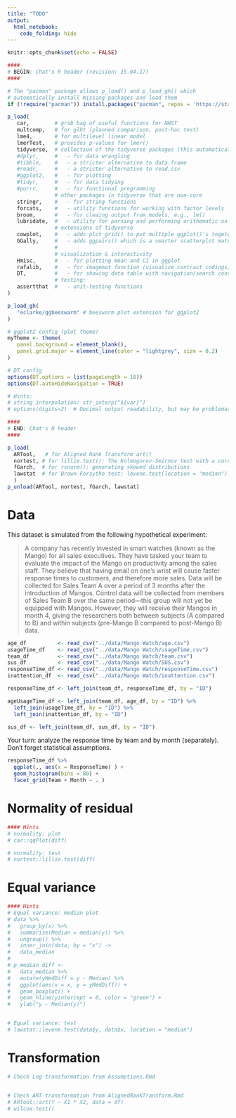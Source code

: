 ```yaml
---
title: "TODO"
output: 
  html_notebook: 
    code_folding: hide
---
```


```r
knitr::opts_chunk$set(echo = FALSE)

####
# BEGIN: Chat's R header (revision: 15.04.17)
####

# The "pacman" package allows p_load() and p_load_gh() which
# automatically install missing packages and load them
if (!require("pacman")) install.packages("pacman", repos = 'https://stat.ethz.ch/CRAN/'); library(pacman)

p_load(
   car,        # grab bag of useful functions for NHST
   multcomp,   # for glht (planned comparison, post-hoc test)
   lme4,       # for multilevel linear model
   lmerTest,   # provides p-values for lmer()
   tidyverse,  # collection of the tidyverse packages (this automatically load the following):
   #dplyr,     #   - for data wrangling
   #tibble,    #   - a stricter alternative to data.frame
   #readr,     #   - a stricter alternative to read.csv
   #ggplot2,   #   - for plotting
   #tidyr,     #   - for data tidying
   #purrr,     #   - for functional programming
               # other packages in tidyverse that are non-core
   stringr,    #   - for string functions
   forcats,    #   - utility functions for working with factor levels
   broom,      #   - for cleaing output from models, e.g., lm()
   lubridate,  #   - utility for parsing and performing arithematic on dates 
               # extensions of tidyverse
   cowplot,    #   - adds plot_grid() to put multiple ggplot()'s togeter
   GGally,     #   - adds ggpairs() which is a smarter scatterplot matrix
               # 
               # visualization & interactivity
   Hmisc,      #   - for plotting mean and CI in ggplot
   rafalib,    #   - for imagemat function (visualize contrast codings)
   DT,         #   - for showing data table with navigation/search controls
               # testing:
   assertthat  #   - unit-testing functions
)

p_load_gh(
   "eclarke/ggbeeswarm" # beeswarm plot extension for ggplot2
)

# ggplot2 config (plot theme)
myTheme <- theme(
   panel.background = element_blank(), 
   panel.grid.major = element_line(color = "lightgrey", size = 0.2)
)

# DT config
options(DT.options = list(pageLength = 10))
options(DT.autoHideNavigation = TRUE)

# Hints:
# string interpolation: str_interp("${var}")
# options(digits=2)  # Decimal output readability, but may be problematic with rounding (default value = 7)

####
# END: Chat's R header
####

p_load(
  ARTool,   # for Aligned Rank Transform art()
  nortest, # for lillie.test(): The Kolmogorov-Smirnov test with a correct p-value
  fGarch,  # for rsnorm(): generating skewed distributions
  lawstat  # for Brown-Forsythe test: levene.test(location = "median")
  )
p_unload(ARTool, nortest, fGarch, lawstat)
```

# Data
This dataset is simulated from the following hypothetical experiment:

> A company has recently invested in smart watches (known as the Mango) for all sales executives. They have tasked your team to evaluate the impact of the Mango on productivity among the sales staff. They believe that having email on one’s wrist will cause faster response times to customers, and therefore more sales. 
> Data will be collected for Sales Team A over a period of 3 months after the introduction of Mangos. Control data will be collected from members of Sales Team B over the same period—this group will not yet be equipped with Mangos. However, they will receive their Mangos in month 4, giving the researchers both between subjects (A compared to B) and within subjects (pre-Mango B compared to post-Mango B) data.


```r
age_df          <- read_csv("../data/Mango Watch/age.csv")
usageTime_df    <- read_csv("../data/Mango Watch/usageTime.csv")
team_df         <- read_csv("../data/Mango Watch/team.csv")
sus_df          <- read_csv("../data/Mango Watch/SUS.csv")
responseTime_df <- read_csv("../data/Mango Watch/responseTime.csv")
inattention_df  <- read_csv("../data/Mango Watch/inattention.csv")

responseTime_df <- left_join(team_df, responseTime_df, by = "ID")

ageUsageTime_df <- left_join(team_df, age_df, by = "ID") %>% 
  left_join(usageTime_df, by = "ID") %>% 
  left_join(inattention_df, by = "ID")

sus_df <- left_join(team_df, sus_df, by = "ID")
```

Your turn: analyze the response time by team and by month (separately). Don't forget statistical assumptions.

```r
responseTime_df %>% 
  ggplot(., aes(x = ResponseTime) ) +
  geom_histogram(bins = 80) +
  facet_grid(Team + Month ~ . )
```


# Normality of residual
```r
#### Hints
# normality: plot
# car::qqPlot(diff)

# normality: test
# nortest::lillie.test(diff)
```

# Equal variance

```r
#### Hints
# Equal variance: median plot
# data %>% 
#   group_by(x) %>% 
#   summarise(Median = median(y)) %>% 
#   ungroup() %>% 
#   inner_join(data, by = "x") ->
#   data_median
# 
# p_median_diff <-
#   data_median %>% 
#   mutate(yMedDiff = y - Median) %>% 
#   ggplot(aes(x = x, y = yMedDiff)) +
#   geom_boxplot() +
#   geom_hline(yintercept = 0, color = "green") +
#   ylab("y - Median(y)")


# Equal variance: test
# lawstat::levene.test(data$y, data$x, location = "median")
```


# Transformation
```r
# Check Log-transformation from Assumptions.Rmd


# Check ART-transformation from AlignedRankTransform.Rmd
# ARTool::art(Y ~ X1 * X2, data = df)
# wilcox.test()
```

